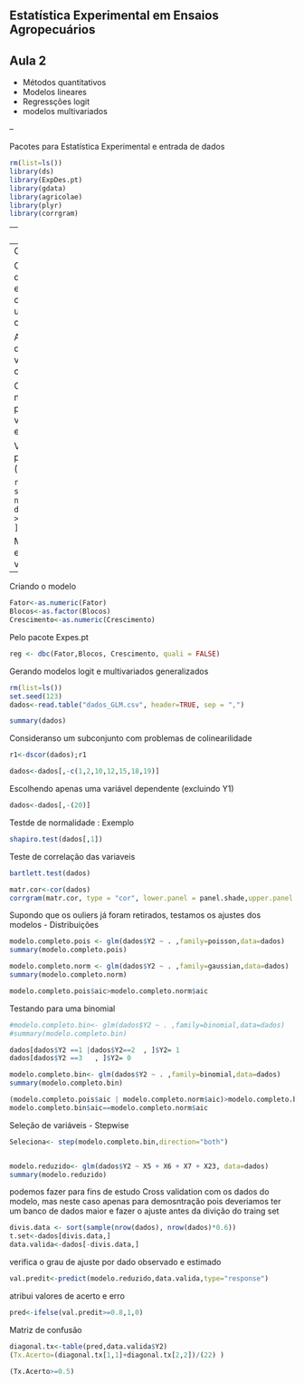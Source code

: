 ```r
```
Estatística Experimental em Ensaios Agropecuários
--
Aula 2 
-

-
Métodos quantitativos
-
Modelos lineares
-
Regressções logit
-
modelos multivariados

--


Pacotes para Estatística Experimental e entrada de dados
```r
rm(list=ls())
library(ds)
library(ExpDes.pt)
library(gdata)
library(agricolae)
library(plyr)
library(corrgram)
```

--
Entrada de dados
-
Como arquivo de texto
```r
dados<-read.table("dados_reg.csv", header=TRUE,sep="")
```

Como planilha: vantagem de usar caracteres especiais sem dificultar a codificação,caso haja, usar este chunk inteiro com Ctrl+shift+enter
```r
dados <- read.xls("dados_reg.xls",header = TRUE, dec = ",")
#dados$Local<-iconv(dados$Local, "latin1", "UTF-8")
```

Anexando os dados para que possamos chamar as variáveis pela label de cada variável 
```r
attach(dados)
```

Condionaremos os dado num dataframe para que posso comportar tanto valores numéricos, inteiros e strings.
```r
dados=data.frame(dados)
```

Verificando a existencia de pontos fora do padrão (outliers)


```r
sd.dados = sd(dados[,"Crescimento"], na.rm = T);sd.dados
dados[dados$Crescimento >= 2 *sd.dados  , ]$Crescimento
```

Mesmo havendo valores extremos, pode-se verificar por observação
```r
boxplot(dados$Crescimento)
par
boxplot(dados$Crescimento, outline = F)
```


-
Criando o modelo
```r
Fator<-as.numeric(Fator)
Blocos<-as.factor(Blocos)
Crescimento<-as.numeric(Crescimento)

```

Pelo pacote Expes.pt
```r
reg <- dbc(Fator,Blocos, Crescimento, quali = FALSE)
```



Gerando modelos logit e multivariados generalizados
```r
rm(list=ls())
set.seed(123)
dados<-read.table("dados_GLM.csv", header=TRUE, sep = ",")

summary(dados)
```

Consideranso um subconjunto com problemas de colinearilidade 
```r

r1<-dscor(dados);r1

dados<-dados[,-c(1,2,10,12,15,18,19)]
```

Escolhendo apenas uma variável dependente (excluindo Y1)
```r
dados<-dados[,-(20)]
```

Testde de normalidade : Exemplo
```r
shapiro.test(dados[,1])
``` 
Teste de correlação das variaveis

```r
bartlett.test(dados)

matr.cor<-cor(dados)
corrgram(matr.cor, type = "cor", lower.panel = panel.shade,upper.panel = panel.pie)
```


Supondo que os ouliers já foram retirados, testamos os ajustes dos modelos - Distribuições
```r
modelo.completo.pois <- glm(dados$Y2 ~ . ,family=poisson,data=dados)
summary(modelo.completo.pois)

modelo.completo.norm <- glm(dados$Y2 ~ . ,family=gaussian,data=dados)
summary(modelo.completo.norm)

modelo.completo.pois$aic>modelo.completo.norm$aic
```

Testando para uma binomial
```r
#modelo.completo.bin<- glm(dados$Y2 ~ . ,family=binomial,data=dados)
#summary(modelo.completo.bin)

dados[dados$Y2 ==1 |dados$Y2==2  , ]$Y2= 1
dados[dados$Y2 ==3   , ]$Y2= 0

modelo.completo.bin<- glm(dados$Y2 ~ . ,family=binomial,data=dados)
summary(modelo.completo.bin)

(modelo.completo.pois$aic | modelo.completo.norm$aic)>modelo.completo.bin$aic
modelo.completo.bin$aic==modelo.completo.norm$aic
```

Seleção de variáveis - Stepwise
```r
Seleciona<- step(modelo.completo.bin,direction="both")


modelo.reduzido<- glm(dados$Y2 ~ X5 + X6 + X7 + X23, data=dados)
summary(modelo.reduzido)
```

podemos fazer para fins de estudo Cross validation com os dados do modelo, mas neste caso apenas para demosntração
pois deveriamos ter um banco de dados maior e fazer o ajuste antes da divição do traing set
```r
divis.data <- sort(sample(nrow(dados), nrow(dados)*0.6))
t.set<-dados[divis.data,]
data.valida<-dados[-divis.data,]
```

verifica o grau de ajuste por dado observado e estimado
```r
val.predit<-predict(modelo.reduzido,data.valida,type="response")
```


atribui valores de acerto e erro

```r
pred<-ifelse(val.predit>=0.8,1,0)

```

Matriz de confusão
```r
diagonal.tx<-table(pred,data.valida$Y2)
(Tx.Acerto=(diagonal.tx[1,1]+diagonal.tx[2,2])/(22) )

(Tx.Acerto>=0.5)


```

